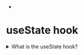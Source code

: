 
-

<div className="bg-gray-900">
<div className=" ml-72 mr-72 min-h-screen bg-stone-800 text-white items-center text-center">







<h1 className="font-extrabold text-5xl mb-8">useState hook</h1>

<details className="text-lg mb-4">
<summary className="font-bold text-cyan-500">What is the useState hook?</summary>
<h1 className="text-yellow-200">
he `useState` hook is a built-in hook in React that allows you to add state to a functional component. It takes an initial value as an argument and returns an array with two elements: the current state value and a function to update the state value. In this example, we use the `useState` hook to manage a simple counter. The `count` variable holds the current count, while the `setCount` function can be used to update the count.
</h1>
</details>

<UseState/>





























</div>
</div>
